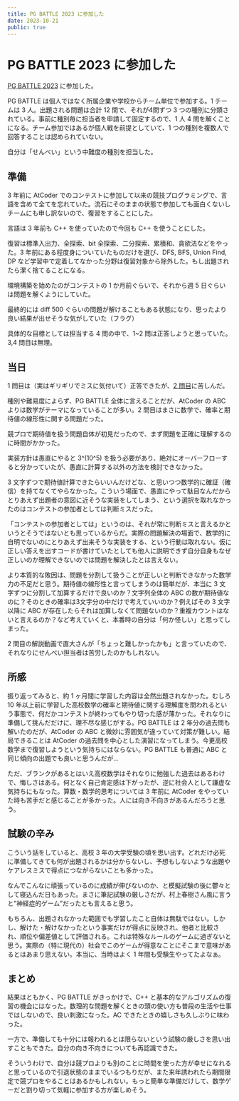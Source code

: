 ```yaml
---
title: PG BATTLE 2023 に参加した
date: 2023-10-21
public: true
---
```


# PG BATTLE 2023 に参加した

[PG BATTLE 2023](https://products.sint.co.jp/pg_battle) に参加した。

PG BATTLE は個人ではなく所属企業や学校からチーム単位で参加する。1 チームは 3 人。出題される問題は合計 12 問で、それが4問ずつ 3 つの種別に分類されている。事前に種別毎に担当者を申請して固定するので、1 人 4 問を解くことになる。チーム参加ではあるが個人戦を前提としていて、1 つの種別を複数人で回答することは認められていない。

自分は「せんべい」という中難度の種別を担当した。

## 準備

3 年前に AtCoder でのコンテストに参加して以来の競技プログラミングで、言語を含めて全てを忘れていた。流石にそのままの状態で参加しても面白くないしチームにも申し訳ないので、復習をすることにした。

言語は 3 年前も C++ を使っていたので今回も C++ を使うことにした。

復習は標準入出力、全探索、bit 全探索、二分探索、累積和、貪欲法などをやった。3 年前にある程度身についていたものだけを選び、DFS, BFS, Union Find, DP など学習中で定着してなかった分野は復習対象から除外した。もし出題されたら潔く捨てることになる。

環境構築を始めたのがコンテストの 1 か月前ぐらいで、それから週 5 日ぐらいは問題を解くようにしていた。

最終的には diff 500 ぐらいの問題が解けることもある状態になり、思ったより良い結果が出せそうな気がしていた（フラグ）

具体的な目標としては担当する 4 問の中で、1~2 問は正答しようと思っていた。3,4 問目は無理。

## 当日

1 問目は（実はギリギリでミスに気付いて）正答できたが、[2 問目](https://products.sint.co.jp/hubfs/resource/topsic/pgb2023/2_2.pdf)に苦しんだ。

種別や難易度によらず、PG BATTLE 全体に言えることだが、AtCoder の ABC よりは数学がテーマになっていることが多い。2 問目はまさに数学で、確率と期待値の線形性に関する問題だった。

競プロで期待値を扱う問題自体が初見だったので、まず問題を正確に理解するのに時間がかかった。

実装方針は愚直にやると 3^(10^5) を扱う必要があり、絶対にオーバーフローすると分かっていたが、愚直に計算する以外の方法を検討できなかった。

3 文字ずつで期待値計算できたらいいんだけどな、と思いつつ数学的に確証（確信）を持てなくてやらなかった。こういう場面で、愚直にやって駄目なんだからとりあえず出題者の意図に近そうな実装をしてしまう、という選択を取れなかったのはコンテストの参加者としては判断ミスだった。

「コンテストの参加者としては」というのは、それが常に判断ミスと言えるかというとそうではないとも思っているからだ。実際の問題解決の場面で、数学的に自明でないのにとりあえず出来そうな実装をする、という行動は取れない。仮に正しい答えを出すコードが書けていたとしても他人に説明できず自分自身もなぜ正しいのか理解できないのでは問題を解決したとは言えない。

より本質的な敗因は、問題を分割して扱うことが正しいと判断できなかった数学力の不足だと思う。期待値の線形性と言ってしまうのは簡単だが、本当に 3 文字ずつに分割して加算するだけで良いのか？文字列全体の ABC の数が期待値なのに？そのときの確率は3文字分の中だけで考えていいのか？例えばその 3 文字以降に ABC が存在したらそれは加算しなくて問題ないのか？重複カウントはないと言えるのか？など考えていくと、本番時の自分は「何か怪しい」と思ってしまった。

2 問目の解説動画で直大さんが「ちょっと難しかったかも」と言っていたので、それなりにせんべい担当者は苦労したのかもしれない。

## 所感

振り返ってみると、約 1 ヶ月間に学習した内容は全然出題されなかった。むしろ 10 年以上前に学習した高校数学の確率と期待値に関する理解度を問われるという事態で、何だかコンテストが終わってもやり切った感が薄かった。それなりに準備して挑んだだけに、理不尽な感じがする。PG BATTLE は 2 年分の過去問も解いたのだが、AtCoder の ABC と微妙に雰囲気が違っていて対策が難しい。結局できることは AtCoder の過去問を中心とした演習になってしまう。今更高校数学まで復習しようという気持ちにはならない。PG BATTLE も普通に ABC と同じ傾向の出題でも良いと思うんだが...

ただ、ブランクがあるとはいえ高校数学はそれなりに勉強した過去はあるわけで、悔しさはある。何となく自己肯定感は下がったが、逆に社会人として謙虚な気持ちにもなった。算数・数学的思考については 3 年前に AtCoder をやっていた時も苦手だと感じることが多かった。人には向き不向きがあるんだろうと思う。

## 試験の辛み

こういう話をしていると、高校 3 年の大学受験の頃を思い出す。どれだけ必死に準備してきても何が出題されるかは分からないし、予想もしないような出題やケアレスミスで得点につながらないことも多かった。

なんでこんなに頑張っているのに成績が伸びないのか、と模擬試験の後に鬱々として寝込んだ日もあった。まさに筆記試験の厳しさだが、村上春樹さん風に言うと”神経症的ゲーム”だったとも言えると思う。

もちろん、出題されなかった範囲でも学習したこと自体は無駄ではない。しかし、解けた・解けなかったという事実だけが得点に反映され、他者と比較され、順位や偏差値として評価される。これは特殊なルールのゲームに過ぎないと思う。実際の（特に現代の）社会でこのゲームが得意なことにそこまで意味があるとはあまり思えない。本当に、当時はよく 1 年間も受験生やってたよなぁ。

## まとめ

結果はともかく、PG BATTLE がきっかけで、C++ と基本的なアルゴリズムの復習の機会にはなった。数理的な問題を解くときの頭の使い方も普段の生活や仕事ではしないので、良い刺激になった。AC できたときの嬉しさも久しぶりに味わった。

一方で、準備しても十分には報われるとは限らないという試験の厳しさを思い出すこともできた。自分の向き不向きについても再認識できた。

そういうわけで、自分は競プロよりも別のことに時間を使った方が幸せになれると思っているので引退状態のままでいるつもりだが、また来年誘われたら期間限定で競プロをやることはあるかもしれない。もっと簡単な準備だけして、数学ゲーだと割り切って気軽に参加する方が楽しめそう。
